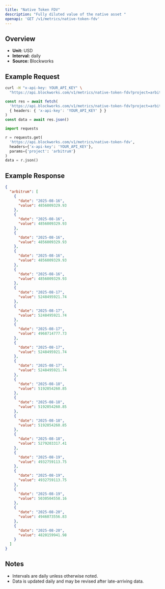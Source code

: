 ```yaml
---
title: "Native Token FDV"
description: "Fully diluted value of the native asset "
openapi: 'GET /v1/metrics/native-token-fdv'
---
```


## Overview

- **Unit:** USD
- **Interval:** daily
- **Source:** Blockworks

## Example Request

<CodeGroup>

```bash cURL
curl -H "x-api-key: YOUR_API_KEY" \
  "https://api.blockworks.com/v1/metrics/native-token-fdv?project=arbitrum"
```

```typescript TypeScript
const res = await fetch(
  'https://api.blockworks.com/v1/metrics/native-token-fdv?project=arbitrum',
  { headers: { 'x-api-key': 'YOUR_API_KEY' } }
)
const data = await res.json()
```

```python Python
import requests

r = requests.get(
  'https://api.blockworks.com/v1/metrics/native-token-fdv',
  headers={'x-api-key': 'YOUR_API_KEY'},
  params={'project': 'arbitrum'}
)
data = r.json()
```

</CodeGroup>

## Example Response

```json
{
  "arbitrum": [
    {
      "date": "2025-08-16",
      "value": 4856009329.93
    },
    {
      "date": "2025-08-16",
      "value": 4856009329.93
    },
    {
      "date": "2025-08-16",
      "value": 4856009329.93
    },
    {
      "date": "2025-08-16",
      "value": 4856009329.93
    },
    {
      "date": "2025-08-16",
      "value": 4856009329.93
    },
    {
      "date": "2025-08-17",
      "value": 5248495921.74
    },
    {
      "date": "2025-08-17",
      "value": 5248495921.74
    },
    {
      "date": "2025-08-17",
      "value": 4968714777.73
    },
    {
      "date": "2025-08-17",
      "value": 5248495921.74
    },
    {
      "date": "2025-08-17",
      "value": 5248495921.74
    },
    {
      "date": "2025-08-18",
      "value": 5192054260.85
    },
    {
      "date": "2025-08-18",
      "value": 5192054260.85
    },
    {
      "date": "2025-08-18",
      "value": 5192054260.85
    },
    {
      "date": "2025-08-18",
      "value": 5279203317.41
    },
    {
      "date": "2025-08-19",
      "value": 4932759113.75
    },
    {
      "date": "2025-08-19",
      "value": 4932759113.75
    },
    {
      "date": "2025-08-19",
      "value": 5030504558.16
    },
    {
      "date": "2025-08-20",
      "value": 4946073556.83
    },
    {
      "date": "2025-08-20",
      "value": 4820159941.98
    }
  ]
}
```

## Notes
- Intervals are daily unless otherwise noted.
- Data is updated daily and may be revised after late-arriving data.
